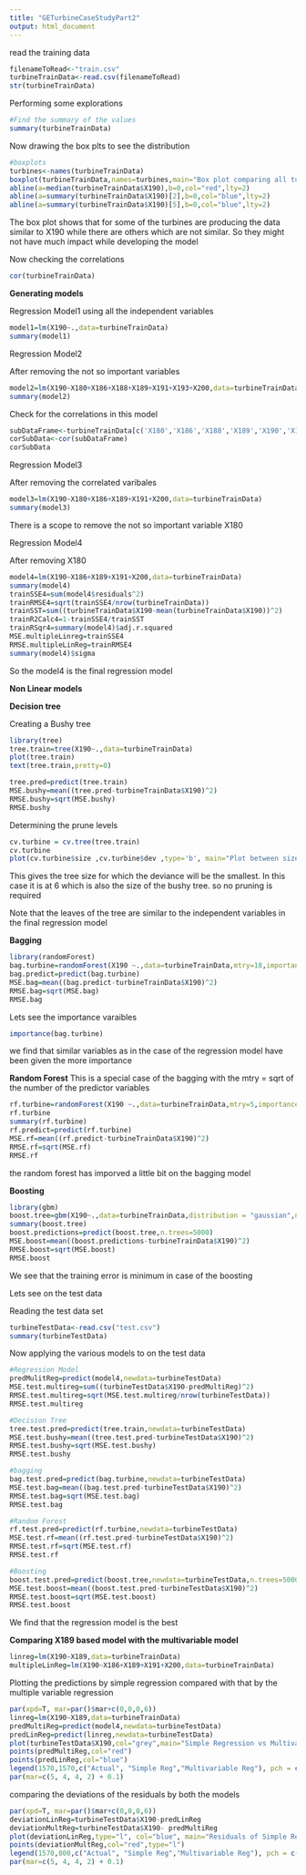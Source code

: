 ```yaml
---
title: "GETurbineCaseStudyPart2"
output: html_document
---
```


read the training data

```r
filenameToRead<-"train.csv"
turbineTrainData<-read.csv(filenameToRead)
str(turbineTrainData)

```

Performing some explorations

```r
#Find the summary of the values
summary(turbineTrainData)

```

Now drawing the box plts to see the distribution

```r
#boxplots
turbines<-names(turbineTrainData)
boxplot(turbineTrainData,names=turbines,main="Box plot comparing all turbines")
abline(a=median(turbineTrainData$X190),b=0,col="red",lty=2)
abline(a=summary(turbineTrainData$X190)[2],b=0,col="blue",lty=2)
abline(a=summary(turbineTrainData$X190)[5],b=0,col="blue",lty=2)


```
The box plot shows that for some of the turbines are producing the data similar to X190 while there are others which are not similar. So they might not have much impact while developing the model

Now checking the correlations

```r
cor(turbineTrainData)
```


__Generating models__

Regression Model1
using all the independent variables  

```r
model1=lm(X190~.,data=turbineTrainData)
summary(model1)

```


Regression Model2

After removing the not so important variables
```r
model2=lm(X190~X180+X186+X188+X189+X191+X193+X200,data=turbineTrainData)
summary(model2)

```

Check for the correlations in this model

```r
subDataFrame<-turbineTrainData[c('X180','X186','X188','X189','X190','X191','X193','X200')]
corSubData<-cor(subDataFrame)
corSubData


```

Regression Model3

After removing the correlated varibales

```r
model3=lm(X190~X180+X186+X189+X191+X200,data=turbineTrainData)
summary(model3)
```

There is a scope to remove the not so important variable X180

Regression Model4

After removing X180
```r
model4=lm(X190~X186+X189+X191+X200,data=turbineTrainData)
summary(model4)
trainSSE4=sum(model4$residuals^2)
trainRMSE4=sqrt(trainSSE4/nrow(turbineTrainData))
trainSST=sum((turbineTrainData$X190-mean(turbineTrainData$X190))^2)
trainR2Calc4=1-trainSSE4/trainSST
trainRSqr4=summary(model4)$adj.r.squared
MSE.multipleLinreg=trainSSE4
RMSE.multipleLinReg=trainRMSE4
summary(model4)$sigma

```

So the model4 is the final regression model

__Non Linear models __

__Decision tree__

Creating a Bushy tree
```r
library(tree)
tree.train=tree(X190~.,data=turbineTrainData)
plot(tree.train)
text(tree.train,pretty=0)

tree.pred=predict(tree.train)
MSE.bushy=mean((tree.pred-turbineTrainData$X190)^2)
RMSE.bushy=sqrt(MSE.bushy)
RMSE.bushy

```

Determining the prune levels

```r
cv.turbine = cv.tree(tree.train)
cv.turbine
plot(cv.turbine$size ,cv.turbine$dev ,type='b', main="Plot between size of the tree and the deviance",xlab = "Size of tree", ylab= "deviance")
```
This gives the tree size for which the deviance will be the smallest. In this case it is at 6 which is also the size of the bushy tree. so no pruning is required

Note that the leaves of the tree are similar to the independent variables in the final regression model 

__Bagging__

```r

library(randomForest)
bag.turbine=randomForest(X190 ~.,data=turbineTrainData,mtry=18,importance=TRUE)
bag.predict=predict(bag.turbine)
MSE.bag=mean((bag.predict-turbineTrainData$X190)^2)
RMSE.bag=sqrt(MSE.bag)
RMSE.bag

```

Lets see the importance varaibles 

```r

importance(bag.turbine)

```
we find that similar variables as in the case of the regression model have been given the more importance

__Random Forest__
This is a special case of the bagging with the mtry = sqrt of the number of the predictor variables

```r
rf.turbine=randomForest(X190 ~.,data=turbineTrainData,mtry=5,importance=TRUE)
rf.turbine
summary(rf.turbine)
rf.predict=predict(rf.turbine)
MSE.rf=mean((rf.predict-turbineTrainData$X190)^2)
RMSE.rf=sqrt(MSE.rf)
RMSE.rf
```

the random forest has imporved a little bit on the bagging model

__Boosting__

```r
library(gbm)
boost.tree=gbm(X190~.,data=turbineTrainData,distribution = "gaussian",n.trees = 5000,interaction.depth = 4)
summary(boost.tree)
boost.predictions=predict(boost.tree,n.trees=5000)
MSE.boost=mean((boost.predictions-turbineTrainData$X190)^2)
RMSE.boost=sqrt(MSE.boost)
RMSE.boost
```

We see that the training error is minimum in case of the boosting

Lets see on the test data

Reading the test data set
```r
turbineTestData<-read.csv("test.csv")
summary(turbineTestData)

```

Now applying the various models to on the test data

```r
#Regression Model
predMulitReg=predict(model4,newdata=turbineTestData)
MSE.test.multireg=sum((turbineTestData$X190-predMultiReg)^2)
RMSE.test.multireg=sqrt(MSE.test.multireg/nrow(turbineTestData))
RMSE.test.multireg

#Decision Tree
tree.test.pred=predict(tree.train,newdata=turbineTestData)
MSE.test.bushy=mean((tree.test.pred-turbineTestData$X190)^2)
RMSE.test.bushy=sqrt(MSE.test.bushy)
RMSE.test.bushy

#bagging
bag.test.pred=predict(bag.turbine,newdata=turbineTestData)
MSE.test.bag=mean((bag.test.pred-turbineTestData$X190)^2)
RMSE.test.bag=sqrt(MSE.test.bag)
RMSE.test.bag

#Random Forest
rf.test.pred=predict(rf.turbine,newdata=turbineTestData)
MSE.test.rf=mean((rf.test.pred-turbineTestData$X190)^2)
RMSE.test.rf=sqrt(MSE.test.rf)
RMSE.test.rf

#Boosting
boost.test.pred=predict(boost.tree,newdata=turbineTestData,n.trees=5000)
MSE.test.boost=mean((boost.test.pred-turbineTestData$X190)^2)
RMSE.test.boost=sqrt(MSE.test.boost)
RMSE.test.boost

```
We find that the regression model is the best


__Comparing X189 based model with the multivariable model__
```r

linreg=lm(X190~X189,data=turbineTrainData)
multipleLinReg=lm(X190~X186+X189+X191+X200,data=turbineTrainData)

```

Plotting the predictions by simple regression compared with that by the multiple variable regression

```r
par(xpd=T, mar=par()$mar+c(0,0,0,6))
linreg=lm(X190~X189,data=turbineTrainData)
predMultiReg=predict(model4,newdata=turbineTestData)
predLinReg=predict(linreg,newdata=turbineTestData)
plot(turbineTestData$X190,col="grey",main="Simple Regression vs Multivariable Reg. on test data")
points(predMultiReg,col="red")
points(predLinReg,col="blue")
legend(1570,1570,c("Actual", "Simple Reg","Multivariable Reg"), pch = c(1,1,1), col = c('grey','blue','red'))
par(mar=c(5, 4, 4, 2) + 0.1)

```

comparing the deviations of the residuals by both the models

```r
par(xpd=T, mar=par()$mar+c(0,0,0,6))
deviationLinReg=turbineTestData$X190-predLinReg
deviationMultReg=turbineTestData$X190- predMultiReg
plot(deviationLinReg,type="l", col="blue", main="Residuals of Simple Reg vs Multivariable Reg",ylab="Residuals")
points(deviationMultReg,col="red",type="l")
legend(1570,800,c("Actual", "Simple Reg","Multivariable Reg"), pch = c(1,1,1), col = c('grey','blue','red'))
par(mar=c(5, 4, 4, 2) + 0.1)


```